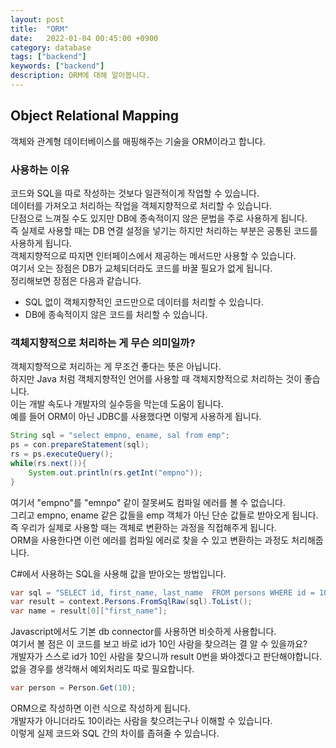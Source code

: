 ```yaml
---
layout: post
title:  "ORM"
date:   2022-01-04 00:45:00 +0900
category: database
tags: ["backend"]
keywords: ["backend"]
description: ORM에 대해 알아봅니다.
---
```


## Object Relational Mapping
객체와 관계형 데이터베이스를 매핑해주는 기술을 ORM이라고 합니다.  

### 사용하는 이유
코드와 SQL을 따로 작성하는 것보다 일관적이게 작업할 수 있습니다.  
데이터를 가져오고 처리하는 작업을 객체지향적으로 처리할 수 있습니다.  
단점으로 느껴질 수도 있지만 DB에 종속적이지 않은 문법을 주로 사용하게 됩니다.  
즉 실제로 사용할 때는 DB 연결 설정을 넣기는 하지만 처리하는 부분은 공통된 코드를 사용하게 됩니다.  
객체지향적으로 따지면 인터페이스에서 제공하는 메서드만 사용할 수 있습니다.  
여기서 오는 장점은 DB가 교체되더라도 코드를 바꿀 필요가 없게 됩니다.  
정리해보면 장점은 다음과 같습니다.

- SQL 없이 객체지향적인 코드만으로 데이터를 처리할 수 있습니다.
- DB에 종속적이지 않은 코드를 처리할 수 있습니다.

### 객체지향적으로 처리하는 게 무슨 의미일까?
객체지향적으로 처리하는 게 무조건 좋다는 뜻은 아닙니다.  
하지만 Java 처럼 객체지향적인 언어를 사용할 때 객체지향적으로 처리하는 것이 좋습니다.  
이는 개발 속도나 개발자의 실수등을 막는데 도움이 됩니다.  
예를 들어 ORM이 아닌 JDBC를 사용했다면 이렇게 사용하게 됩니다. 
```java
String sql = "select empno, ename, sal from emp";
ps = con.prepareStatement(sql);
rs = ps.executeQuery();
while(rs.next()){
    System.out.println(rs.getInt("empno"));
}
```
여기서 "empno"를 "emnpo" 같이 잘못써도 컴파일 에러를 볼 수 없습니다.  
그리고 empno, ename 같은 값들을 emp 객체가 아닌 단순 값들로 받아오게 됩니다.  
즉 우리가 실제로 사용할 때는 객체로 변환하는 과정을 직접해주게 됩니다.  
ORM을 사용한다면 이런 에러를 컴파일 에러로 찾을 수 있고 변환하는 과정도 처리해줍니다.  

C#에서 사용하는 SQL을 사용해 값을 받아오는 방법입니다.  
```cs
var sql = "SELECT id, first_name, last_name  FROM persons WHERE id = 10";
var result = context.Persons.FromSqlRaw(sql).ToList();
var name = result[0]["first_name"];
```
Javascript에서도 기본 db connector를 사용하면 비슷하게 사용합니다.  
여기서 볼 점은 이 코드를 보고 바로 id가 10인 사람을 찾으려는 결 알 수 있을까요?  
개발자가 스스로 id가 10인 사람을 찾으니까 result 0번을 봐야겠다고 판단해야합니다.  
없을 경우를 생각해서 예외처리도 따로 필요합니다.

```cs
var person = Person.Get(10);
```
ORM으로 작성하면 이런 식으로 작성하게 됩니다.  
개발자가 아니더라도 10이라는 사람을 찾으려는구나 이해할 수 있습니다.  
이렇게 실제 코드와 SQL 간의 차이를 좁혀줄 수 있습니다.  
